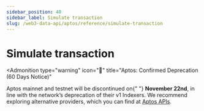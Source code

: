 ```yaml
---
sidebar_position: 40
sidebar_label: Simulate transaction
slug: /web3-data-api/aptos/reference/simulate-transaction
---
```



# Simulate transaction


<Admonition
  type="warning"
  icon="🚨"
  title="Aptos: Confirmed Deprecation (60 Days Notice)"
>
  <p>
    Aptos mainnet and testnet will be discontinued on{" "}
    <strong>November 22nd</strong>, in line with the network’s deprecation of
    their v1 Indexers. We recommend exploring alternative providers, which you
    can find at <a href="https://aptos.dev/en/build/apis">Aptos APIs</a>.
  </p>
</Admonition>
<ApiReference {...config["aptos-web3"].simulateTransaction} />
